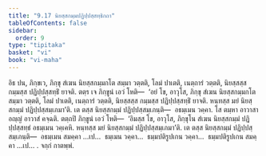 ```yaml
---
title: "9.17 นิยสฺสกมฺมปฏิปฺปสฺสทฺธิกถา"
tableOfContents: false
sidebar:
  order: 9
type: "tipitaka"
basket: "vi"
book: "vi-maha"
---
```



<DynamicBreadcrumb />

<Division number="423" book="vi-maha">

<Paragraph number="1863" book="vi-maha">
อิธ ปน, ภิกฺขเว, ภิกฺขุ สํเฆน นิยสฺสกมฺมกโต สมฺมา วตฺตติ, โลมํ ปาเตติ, เนตฺถารํ วตฺตติ, นิยสฺสสฺส กมฺมสฺส ปฏิปฺปสฺสทฺธิํ ยาจติ. ตตฺร เจ ภิกฺขูนํ เอวํ โหติ—  ‘อยํ โข, อาวุโส, ภิกฺขุ สํเฆน นิยสฺสกมฺมกโต สมฺมา วตฺตติ, โลมํ ปาเตติ, เนตฺถารํ วตฺตติ, นิยสฺสสฺส กมฺมสฺส ปฏิปฺปสฺสทฺธิํ ยาจติ. หนฺทสฺส มยํ นิยสฺสกมฺมํ ปฏิปฺปสฺสมฺเภมา’ติ. เต ตสฺส นิยสฺสกมฺมํ ปฏิปฺปสฺสมฺเภนฺติ—  อธมฺเมน วคฺคา. โส ตมฺหา อาวาสา อญฺญํ อาวาสํ คจฺฉติ. ตตฺถปิ ภิกฺขูนํ เอวํ โหติ—  ‘อิมสฺส โข, อาวุโส, ภิกฺขุโน สํเฆน นิยสฺสกมฺมํ ปฏิปฺปสฺสทฺธํ อธมฺเมน วคฺเคหิ. หนฺทสฺส มยํ นิยสฺสกมฺมํ ปฏิปฺปสฺสมฺเภมา’ติ. เต ตสฺส นิยสฺสกมฺมํ ปฏิปฺปสฺสมฺเภนฺติ—  อธมฺเมน สมคฺคา …เป…  ธมฺเมน วคฺคา…  ธมฺมปติรูปเกน วคฺคา…  ธมฺมปติรูปเกน สมคฺคา …เป… .

</Paragraph>
</Division>

<Paragraph number="1864" type="center" book="vi-maha">
จกฺกํ กาตพฺพํ.
</Paragraph>